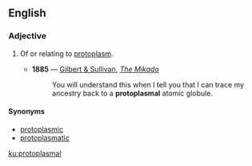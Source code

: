 ==English==

===Adjective===
{{en-adj|-}}

# {{label|en|cytology}} Of or relating to [[protoplasm]].
#* '''1885''' — [[w:Gilbert and Sullivan|Gilbert & Sullivan]], ''[[s:The_Mikado|The Mikado]]''
#*: You will understand this when I tell you that I can trace my ancestry back to a '''protoplasmal''' atomic globule.

====Synonyms====
* [[protoplasmic]]
* [[protoplasmatic]]

[[ku:protoplasmal]]